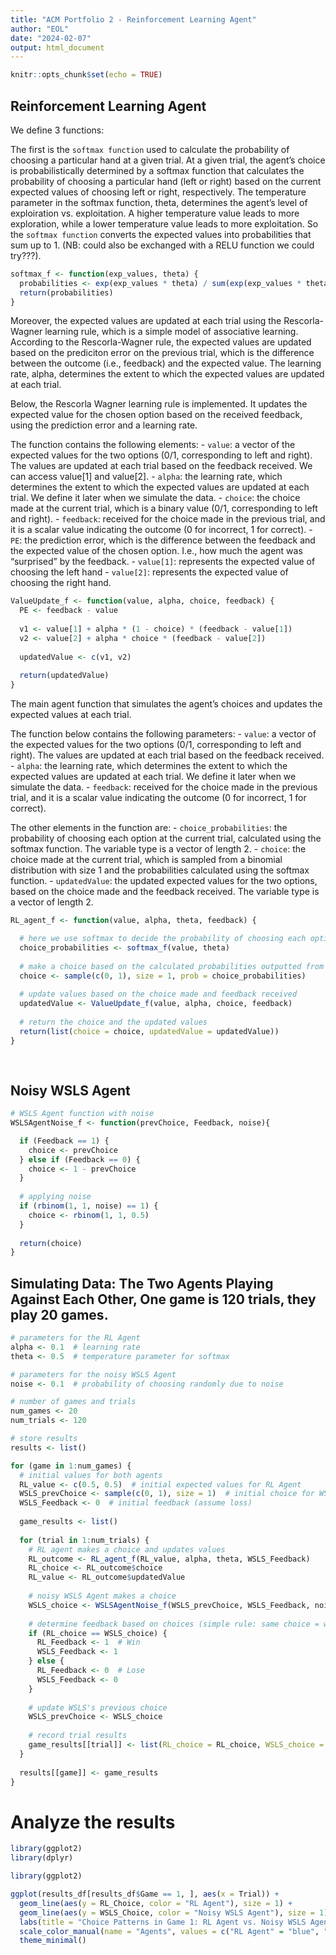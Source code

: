 ```yaml
---
title: "ACM Portfolio 2 - Reinforcement Learning Agent"
author: "EOL"
date: "2024-02-07"
output: html_document
---
```


```r
knitr::opts_chunk$set(echo = TRUE)
```

## Reinforcement Learning Agent
We define 3 functions: 

The first is the `softmax function` used to calculate the probability of choosing a particular hand at a given trial. At a given trial, the agent's choice is probabilistically determined by a softmax function that calculates the probability of choosing a particular hand (left or right) based on the current expected values of choosing left or right, respectively. The temperature parameter in the softmax function, theta, determines the agent's level of exploiration vs. exploitation. A higher temperature value leads to more exploration, while a lower temperature value leads to more exploitation. So the `softmax function` converts the expected values into probabilities that sum up to 1. (NB: could also be exchanged with a RELU function we could try???).

```r

softmax_f <- function(exp_values, theta) {
  probabilities <- exp(exp_values * theta) / sum(exp(exp_values * theta))
  return(probabilities) 
}

```

Moreover, the expected values are updated at each trial using the Rescorla-Wagner learning rule, which is a simple model of associative learning. According to the Rescorla-Wagner rule, the expected values are updated based on the prediciton error on the previous trial, which is the difference between the outcome (i.e., feedback) and the expected value. The learning rate, alpha, determines the extent to which the expected values are updated at each trial.

Below, the Rescorla Wagner learning rule is implemented. It updates the expected value for the chosen option based on the received feedback, using the prediction error and a learning rate.

The function contains the following elements:
- `value`: a vector of the expected values for the two options (0/1, corresponding to left and right). The values are updated at each trial based on the feedback received. We can access value[1] and value[2].
- `alpha`: the learning rate, which determines the extent to which the expected values are updated at each trial. We define it later when we simulate the data.
- `choice`: the choice made at the current trial, which is a binary value (0/1, corresponding to left and right).
- `feedback`: received for the choice made in the previous trial, and it is a scalar value indicating the outcome (0 for incorrect, 1 for correct).
- `PE`: the prediction error, which is the difference between the feedback and the expected value of the chosen option. I.e., how much the agent was "surprised" by the feedback. 
- `value[1]`: represents the expected value of choosing the left hand
- `value[2]`: represents the expected value of choosing the right hand.


```r

ValueUpdate_f <- function(value, alpha, choice, feedback) {
  PE <- feedback - value
  
  v1 <- value[1] + alpha * (1 - choice) * (feedback - value[1])
  v2 <- value[2] + alpha * choice * (feedback - value[2])
  
  updatedValue <- c(v1, v2)
  
  return(updatedValue)
}

```


The main agent function that simulates the agent's choices and updates the expected values at each trial.

The function below contains the following parameters:
- `value`: a vector of the expected values for the two options (0/1, corresponding to left and right). The values are updated at each trial based on the feedback received. 
- `alpha`: the learning rate, which determines the extent to which the expected values are updated at each trial. We define it later when we simulate the data. 
- `feedback`: received for the choice made in the previous trial, and it is a scalar value indicating the outcome (0 for incorrect, 1 for correct).

The other elements in the function are:
- `choice_probabilities`: the probability of choosing each option at the current trial, calculated using the softmax function. The variable type is a vector of length 2. 
- `choice`: the choice made at the current trial, which is sampled from a binomial distribution with size 1 and the probabilities calculated using the softmax function.
- `updatedValue`: the updated expected values for the two options, based on the choice made and the feedback received. The variable type is a vector of length 2.

```r

RL_agent_f <- function(value, alpha, theta, feedback) {

  # here we use softmax to decide the probability of choosing each option
  choice_probabilities <- softmax_f(value, theta)
  
  # make a choice based on the calculated probabilities outputted from softmax
  choice <- sample(c(0, 1), size = 1, prob = choice_probabilities)
  
  # update values based on the choice made and feedback received
  updatedValue <- ValueUpdate_f(value, alpha, choice, feedback)
  
  # return the choice and the updated values
  return(list(choice = choice, updatedValue = updatedValue))
}
  
  
```


## Noisy WSLS Agent 
```r

# WSLS Agent function with noise 
WSLSAgentNoise_f <- function(prevChoice, Feedback, noise){

  if (Feedback == 1) {
    choice <- prevChoice
  } else if (Feedback == 0) {
    choice <- 1 - prevChoice
  }
  
  # applying noise
  if (rbinom(1, 1, noise) == 1) {
    choice <- rbinom(1, 1, 0.5)
  }
  
  return(choice)
}
```

## Simulating Data: The Two Agents Playing Against Each Other, One game is 120 trials, they play 20 games.

```r
# parameters for the RL Agent
alpha <- 0.1  # learning rate
theta <- 0.5  # temperature parameter for softmax

# parameters for the noisy WSLS Agent
noise <- 0.1  # probability of choosing randomly due to noise

# number of games and trials
num_games <- 20
num_trials <- 120

# store results
results <- list()

for (game in 1:num_games) {
  # initial values for both agents
  RL_value <- c(0.5, 0.5)  # initial expected values for RL Agent
  WSLS_prevChoice <- sample(c(0, 1), size = 1)  # initial choice for WSLS Agent
  WSLS_Feedback <- 0  # initial feedback (assume loss)
  
  game_results <- list()
  
  for (trial in 1:num_trials) {
    # RL agent makes a choice and updates values
    RL_outcome <- RL_agent_f(RL_value, alpha, theta, WSLS_Feedback)
    RL_choice <- RL_outcome$choice
    RL_value <- RL_outcome$updatedValue
    
    # noisy WSLS Agent makes a choice
    WSLS_choice <- WSLSAgentNoise_f(WSLS_prevChoice, WSLS_Feedback, noise)
    
    # determine feedback based on choices (simple rule: same choice = win, different choice = lose)
    if (RL_choice == WSLS_choice) {
      RL_Feedback <- 1  # Win
      WSLS_Feedback <- 1
    } else {
      RL_Feedback <- 0  # Lose
      WSLS_Feedback <- 0
    }
    
    # update WSLS's previous choice
    WSLS_prevChoice <- WSLS_choice
    
    # record trial results
    game_results[[trial]] <- list(RL_choice = RL_choice, WSLS_choice = WSLS_choice, RL_Feedback = RL_Feedback, WSLS_Feedback = WSLS_Feedback)
  }
  
  results[[game]] <- game_results
}

```


# Analyze the results

```r

library(ggplot2)
library(dplyr)

```

```r
library(ggplot2)

ggplot(results_df[results_df$Game == 1, ], aes(x = Trial)) +
  geom_line(aes(y = RL_Choice, color = "RL Agent"), size = 1) +
  geom_line(aes(y = WSLS_Choice, color = "Noisy WSLS Agent"), size = 1) +
  labs(title = "Choice Patterns in Game 1: RL Agent vs. Noisy WSLS Agent", y = "Choice", x = "Trial") +
  scale_color_manual(name = "Agents", values = c("RL Agent" = "blue", "Noisy WSLS Agent" = "red")) +
  theme_minimal()

```



